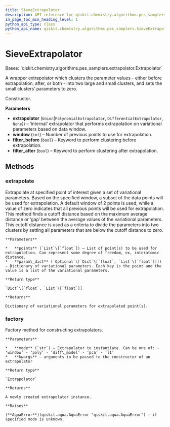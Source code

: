 ```yaml
---
title: SieveExtrapolator
description: API reference for qiskit.chemistry.algorithms.pes_samplers.SieveExtrapolator
in_page_toc_min_heading_level: 1
python_api_type: class
python_api_name: qiskit.chemistry.algorithms.pes_samplers.SieveExtrapolator
---
```


# SieveExtrapolator

<Class id="qiskit.chemistry.algorithms.pes_samplers.SieveExtrapolator" isDedicatedPage={true} github="https://github.com/qiskit-community/qiskit-aqua/tree/stable/0.9/qiskit/chemistry/algorithms/pes_samplers/extrapolator.py" signature="SieveExtrapolator(extrapolator=None, window=2, filter_before=True, filter_after=True)" modifiers="class">
  Bases: `qiskit.chemistry.algorithms.pes_samplers.extrapolator.Extrapolator`

  A wrapper extrapolator which clusters the parameter values - either before extrapolation, after, or both - into two large and small clusters, and sets the small clusters’ parameters to zero.

  Constructor.

  **Parameters**

  *   **extrapolator** (`Union`\[`PolynomialExtrapolator`, `DifferentialExtrapolator`, `None`]) – ‘internal’ extrapolator that performs extrapolation on variational parameters based on data window.
  *   **window** (`int`) – Number of previous points to use for extrapolation.
  *   **filter\_before** (`bool`) – Keyword to perform clustering before extrapolation.
  *   **filter\_after** (`bool`) – Keyword to perform clustering after extrapolation.

  ## Methods

  ### extrapolate

  <Function id="qiskit.chemistry.algorithms.pes_samplers.SieveExtrapolator.extrapolate" signature="SieveExtrapolator.extrapolate(points, param_dict)">
    Extrapolate at specified point of interest given a set of variational parameters. Based on the specified window, a subset of the data points will be used for extrapolation. A default window of 2 points is used, while a value of zero indicates that all previous points will be used for extrapolation. This method finds a cutoff distance based on the maximum average distance or ‘gap’ between the average values of the variational parameters. This cutoff distance is used as a criteria to divide the parameters into two clusters by setting all parameters that are below the cutoff distance to zero.

    **Parameters**

    *   **points** (`List`\[`float`]) – List of point(s) to be used for extrapolation. Can represent some degree of freedom, ex, interatomic distance.
    *   **param\_dict** (`Optional`\[`Dict`\[`float`, `List`\[`float`]]]) – Dictionary of variational parameters. Each key is the point and the value is a list of the variational parameters.

    **Return type**

    `Dict`\[`float`, `List`\[`float`]]

    **Returns**

    Dictionary of variational parameters for extrapolated point(s).
  </Function>

  ### factory

  <Function id="qiskit.chemistry.algorithms.pes_samplers.SieveExtrapolator.factory" signature="SieveExtrapolator.factory(mode, **kwargs)" modifiers="static">
    Factory method for constructing extrapolators.

    **Parameters**

    *   **mode** (`str`) – Extrapolator to instantiate. Can be one of: - ‘window’ - ‘poly’ - ‘diff\_model’ - ‘pca’ - ‘l1’
    *   **kwargs** – arguments to be passed to the constructor of an extrapolator

    **Return type**

    `Extrapolator`

    **Returns**

    A newly created extrapolator instance.

    **Raises**

    [**AquaError**](qiskit.aqua.AquaError "qiskit.aqua.AquaError") – if specified mode is unknown.
  </Function>
</Class>

